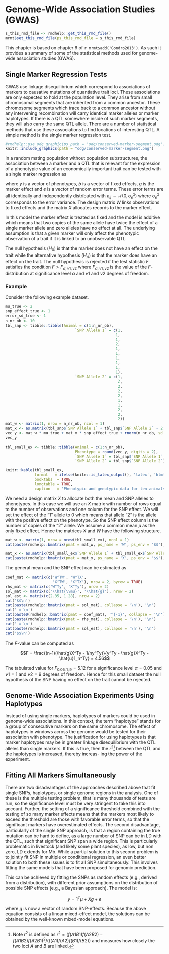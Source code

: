 # Genome-Wide Association Studies (GWAS) {#gwas}
```r
s_this_rmd_file <- rmdhelp::get_this_rmd_file()
mrmt$set_this_rmd_file(ps_this_rmd_file = s_this_rmd_file)
```

This chapter is based on chapter 6 of `r mrmt$add('Gondro2013')`. As such it provides a summary of some of the statistical methods used for genome-wide association studies (GWAS). 


## Single Marker Regression Tests
GWAS use linkage disequilibrium which correspond to associations of markers to causative mutations of quantiative trait loci. These associations are only expected to hold at the population level. They arise from small chromosomal segments that are inherited from a common ancestor. These chromosome segments which trace back to a common ancestor without any intervening recombination will carry identical marker alleles or marker haplotypes. If there is a QTL somewhere inside of such marker segments, they will also carry the same QTL allele. There are a number of statistical methods that use these associations to find locations of interesting QTL. A simple method is the single marker regression test. 

```r
#rmdhelp::use_odg_graphic(ps_path = 'odg/conserved-marker-segment.odg')
knitr::include_graphics(path = "odg/conserved-marker-segment.png")
```
 
In a random mating population without population substructures, the association between a marker and a QTL that is relevant for the expression of a phenotypic value of an economically important trait can be tested with a single marker regression as

\begin{equation}
y = Wb + Xg + e
\end{equation}

where $y$ is a vector of phenotypes, $b$ is a vector of fixed effects, $g$ is the marker effect and $e$ is a vector of random error terms. These error terms are all identically and independently distributed with $e_{ij} \sim \mathcal{N}(0, \sigma_e^2)$ where $\sigma_e^2$ corresponds to the error variance. The design matrix $W$ links observations to fixed effects and the matrix $X$ allocates records to the marker effect.

In this model the marker effect is treated as fixed and the model is additive which means that two copies of the same allele have twice the effect of a single marker allele and zero alleles have no effect at all. The underlying assumption is that a given marker will only affect the phenotypic observation of a trait if it is linked to an unobservable QTL. 

The null hypothesis ($H_0$) is that the marker does not have an effect on the trait while the alternative hypothesis ($H_A$) is that the marker does have an effect on the trait. The null hypothesis is rejected if the test statistic $F$ satisfies the condition $F > F_{\alpha, \nu1,\nu2}$ where $F_{\alpha, \nu1,\nu2}$ is the value of the $F$-distribution at significance level $\alpha$ and $\nu1$ and $\nu2$ degrees of freedom.

### Example
Consider the following example dataset.

```r
mu_true <- 2
snp_effect_true <- 1
error_sd_true <- 1
n_nr_ob <- 10
tbl_snp <- tibble::tibble(Animal = c(1:n_nr_ob),
                               `SNP Allele 1` = c(1,
                                                 1,
                                                 1,
                                                 2,
                                                 1,
                                                 1,
                                                 1,
                                                 1,
                                                 1,
                                                 1),
                               `SNP Allele 2` = c(1,
                                                  2,
                                                  2,
                                                  2,
                                                  2,
                                                  1,
                                                  1,
                                                  2,
                                                  2,
                                                  2))
mat_w <- matrix(1, nrow = n_nr_ob, ncol = 1)
mat_x <- as.matrix(tbl_snp$`SNP Allele 1` + tbl_snp$`SNP Allele 2` - 2, nrow = n_nr_ob, ncol = 1)
vec_y <- mat_w * mu_true + mat_x * snp_effect_true + rnorm(n_nr_ob, sd = error_sd_true)
vec_y
```

```r
tbl_small_ex <- tibble::tibble(Animal = c(1:n_nr_ob),
                               Phenotype = round(vec_y, digits = 2),
                               `SNP Allele 1` = tbl_snp$`SNP Allele 1`,
                               `SNP Allele 2` = tbl_snp$`SNP Allele 2`)

knitr::kable(tbl_small_ex,
             format   = ifelse(knitr::is_latex_output(), 'latex', 'html'),
             booktabs  = TRUE,
             longtable = TRUE,
             caption   = 'Phenotypic and genotypic data for ten animals and one marker locus')
```

We need a design matrix $X$ to allocate both the mean and SNP alleles to phenotypes. In this case we will use an $X$ matrix with number of rows equal to the number of observations and one column for the SNP effect. We will set the effect of the "1" allele to $0$ which means that allele "2" is the allele with the positive effect on the phenotype. So the SNP effect column is the number of copies of the "2" allele. We assume a common mean $\mu$ as the only fixed effect. Hence the matrices $X$ and $W$ have the following structure.

```r
mat_w <- matrix(1, nrow = nrow(tbl_small_ex), ncol = 1)
cat(paste(rmdhelp::bmatrix(pmat = mat_w, ps_name = 'W', ps_env = '$$'), collapse = '\n'), '\n')
```

```r
mat_x <- as.matrix(tbl_small_ex$`SNP Allele 1` + tbl_small_ex$`SNP Allele 2` - 2, nrow = nrow(tbl_small_ex), ncol = 1)
cat(paste(rmdhelp::bmatrix(pmat = mat_x, ps_name = 'X', ps_env = '$$'), collapse = '\n'), '\n')
```

The general mean and the SNP effect can be estimated as 

```r
coef_mat <- matrix(c('W^TW', 'W^TX',
                     'X^TW', 'X^TX'), nrow = 2, byrow = TRUE)
rhs_mat <- matrix(c('W^Ty', 'X^Ty'), nrow = 2)
sol_mat <- matrix(c('\\hat{\\mu}', '\\hat{g}'), nrow = 2)
sol_est <- matrix(c(2.35, 1.28), nrow = 2)
cat('$$\n')
cat(paste(rmdhelp::bmatrix(pmat = sol_mat), collapse = '\n'), '\n')
cat(' = \n')
cat(paste0(rmdhelp::bmatrix(pmat = coef_mat), '^{-1}', collapse = '\n'), '\n')
cat(paste(rmdhelp::bmatrix(pmat = rhs_mat), collapse = '\n'), '\n')
cat(' = \n')
cat(paste(rmdhelp::bmatrix(pmat = sol_est), collapse = '\n'), '\n')
cat('$$\n')
```

The $F$-value can be computed as 

$$F = \frac{(n-1)(\hat{g}X^Ty - 1/ny^Ty)}{y^Ty - \hat{g}X^Ty - \hat{u}1_n^Ty} = 4.56$$

The tabulated value for $F_{0.05, 1, 9} = 5.12$ for a significance level $\alpha = 0.05$ and $\nu1 = 1$ and $\nu2=9$ degrees of freedom. Hence for this small dataset the null hypothesis of the SNP having no effect on the trait cannot be rejected.


## Genome-Wide Association Experiments Using Haplotypes
Instead of using single markers, haplotypes of markers could be used in genome-wide associations. In this context, the term "haplotype" stands for a group of consecutive markers on the same chromosome. The effect of haplotypes in windows across the genome would be tested for their association with phenotype. The justification for using haplotypes is that marker haplotypes may be in greater linkage disequilibrium with the QTL alleles than single markers. If this is true, then the $r^2$^[Note $r^2$ is defined as $r^2 = (f(A1B1)f(A2B2) - f(A1B2)f(A2B1)^2 / (f(A1)f(A2)f(B1)f(B2))$ and measures how closely the two loci $A$ and $B$ are linked.] between the QTL and the haplotypes is increased, thereby increas- ing the power of the experiment. 


## Fitting All Markers Simultaneously
There are two disadvantages of the approaches described above that fit single SNPs, haplotypes, or single genome regions in the analysis. One of these is the multiple testing problem, that is many thousands of tests are run, so the significance level must be very stringent to take this into account. Further, the setting of a significance threshold combined with the testing of so many marker effects means that the markers most likely to exceed the threshold are those with favorable error terms, so that the significant markers have overestimated effects. The second disadvantage, particularly of the single SNP approach, is that a region containing the true mutation can be hard to define, as a large number of SNP can be in LD with the QTL, such that significant SNP span a wide region. This is particularly problematic in livestock (and likely some plant species), as low, but non zero, LD extends for Mb. While a partial solution to this second problem is to jointly fit SNP in multiple or conditional regression, an even better solution to both these issues is to fit all SNP simultaneously. This involves fitting the same models that have been proposed for genomic prediction.

This can be achieved by fitting the SNPs as random effects (e.g., derived from a distribution), with different prior assumptions on the distribution of possible SNP effects (e.g., a Bayesian approach). The model is:

$$y = 1^T \mu + Xg + e$$

where $g$ is now a vector of random SNP-effects. Because the above equation consists of a linear mixed-effect model, the solutions can be obtained by the well-known mixed-model equations.


